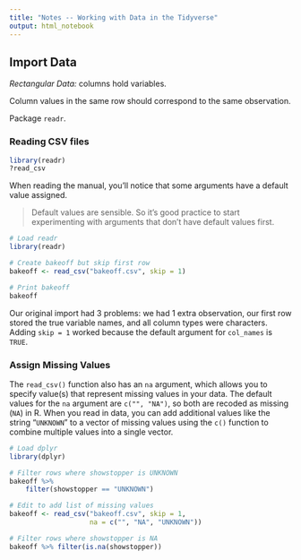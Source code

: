 ```yaml
---
title: "Notes -- Working with Data in the Tidyverse"
output: html_notebook
---
```


## Import Data

*Rectangular Data:* columns hold variables.

Column values in the same row should correspond to the same observation.

Package `readr`.

### Reading CSV files

```r
library(readr)
?read_csv
```

When reading the manual, you'll notice that some arguments have a default value assigned.

> Default values are sensible. So it's good practice to start experimenting with arguments that don't have default values first.

```r
# Load readr
library(readr)

# Create bakeoff but skip first row
bakeoff <- read_csv("bakeoff.csv", skip = 1)

# Print bakeoff
bakeoff
```

Our original import had 3 problems: we had 1 extra observation, our first row stored the true variable names, and all column types were characters. Adding `skip = 1` worked because the default argument for `col_names` is `TRUE`.

### Assign Missing Values

The `read_csv()` function also has an `na` argument, which allows you to specify value(s) that represent missing values in your data. The default values for the `na` argument are `c("", "NA")`, so both are recoded as missing (`NA`) in R. When you read in data, you can add additional values like the string "`UNKNOWN`" to a vector of missing values using the `c()` function to combine multiple values into a single vector.

```r
# Load dplyr
library(dplyr)

# Filter rows where showstopper is UNKNOWN 
bakeoff %>% 
    filter(showstopper == "UNKNOWN")

# Edit to add list of missing values
bakeoff <- read_csv("bakeoff.csv", skip = 1,
                    na = c("", "NA", "UNKNOWN"))

# Filter rows where showstopper is NA 
bakeoff %>% filter(is.na(showstopper))
```

